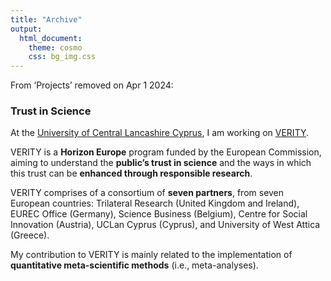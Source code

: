 ```yaml
---
title: "Archive"
output:
  html_document:
    theme: cosmo
    css: bg_img.css
---
```


From 'Projects' removed on Apr 1 2024:

### Trust in Science
At the [University of Central Lancashire Cyprus](https://www.uclancyprus.ac.cy), I am working on [VERITY](https://www.uclancyprus.ac.cy/enarktiria-synantisi-toy-neoy-ereyni/).

VERITY is a **Horizon Europe** program funded by the European Commission, aiming to understand the **public’s trust in science** and the ways in which this trust can be **enhanced through responsible research**.

VERITY comprises of a consortium of **seven partners**, from seven European countries: Trilateral Research (United Kingdom and Ireland), EUREC Office (Germany), Science Business (Belgium), Centre for Social Innovation (Austria), UCLan Cyprus (Cyprus), and University of West Attica (Greece).

My contribution to VERITY is mainly related to the implementation of **quantitative meta-scientific methods** (i.e., meta-analyses).
